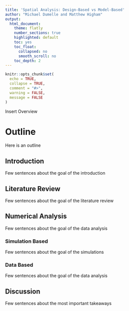 ```yaml
---
title: 'Spatial Analysis: Design-Based vs Model-Based'
author: "Michael Dumelle and Matthew Higham"
output: 
  html_document:
    theme: flatly
    number_sections: true
    highlighted: default 
    toc: yes
    toc_float:
      collapsed: no
      smooth_scroll: no
    toc_depth: 2
---
```


```r
knitr::opts_chunk$set(
  echo = TRUE,
  collapse = TRUE,
  comment = "#>", 
  warning = FALSE, 
  message = FALSE
)
```

Insert Overview

# Outline

Here is an outline

## Introduction

Few sentences about the goal of the introduction

## Literature Review

Few sentences about the goal of the literature review

## Numerical Analysis

Few sentences about the goal of the data analysis

### Simulation Based

Few sentences about the goal of the simulations

### Data Based

Few sentences about the goal of the data analysis

## Discussion

Few sentences about the most important takeaways